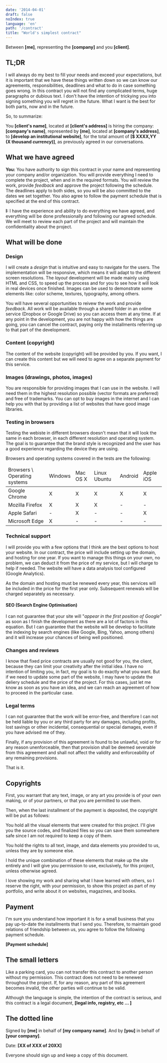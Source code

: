```yaml
---
date: '2014-04-01'
draft: false
noIndex: true
language: 'en'
path: '/contract'
title: "World's simplest contract"
---
```


Between **[me]**, representing the **[company]** and you **[client]**.

## TL;DR

I will always do my best to fill your needs and exceed your expectations, but it is important that we have these things written down so we can know our agreements, responsibilities, deadlines and what to do in case something goes wrong. In this contract you will not find any complicated terms, huge paragraphs or dubious text. I don't have the intention of trickying you into signing something you will regret in the future. What I want is the best for both parts, now and in the future.

So, to summarize:

You **[client's name]**, located at **[client's address]** is hiring the company: **[company's name]**, represented by **[me]**, located at **[company's address]**, to **[develop an institutional website]**, for the total amount of **[$ XXXX,YY (X thousand *currency*)]**, as previously agreed in our conversations.

## What we have agreed

**You:** You have authority to sign this contract in your name and representing your company and/or organization. You will provide everything I need to complete the project, when and in the required formats. You will review the work, provide _feedback_ and approve the project following the schedule. The deadlines apply to both sides, so you will be also committed to the dates we set together. You also agree to follow the payment schedule that is specified at the end of this contract.

**I:** I have the experience and ability to do everything we have agreed, and everything will be done professionally and following our agreed schedule. We will meet to review each part of the project and will maintain the confidentiality about the project.

## What will be done

### Design

I will create a _design_ that is intuitive and easy to navigate for the users. The implementation will be responsive, which means it will adapt to the different screen resolutions. The _layout_ development will be made mainly using HTML and CSS, to speed up the process and for you to see how it will look in real devices once finished. Images can be used to demonstrate some elements like: color scheme, textures, typography, among others.

You will have several opportunities to reivew the work and provide _feedback_. All work will be available through a shared folder in an online service (Dropbox or Google Drive) so you can access them at any time. If at any point in the development, you are not happy with how the things are going, you can cancel the contract, paying only the installments referring up to that part of the development.

### Content (copyright)

The content of the website (copyright) will be provided by you. If you want, I can create this content but we will need to agree on a separate payment for this service.

### Images (drawings, photos, images)

You are responsible for providing images that I can use in the website. I will need them in the highest resolution possible (vector formats are preferred) and free of trademarks. You can opt to buy images in the internet and I can help you with that by providing a list of websites that have good image libraries.

### Testing in browsers

Testing the webiste in different browsers doesn't mean that it will look the same in each browser, in each different resolution and operating system. The goal is to guarantee that the brand style is recognized and the user has a good experience regarding the device they are using.

Browsers and operating systems covered in the tests are the following:

<!-- Browser testing table -->

<table>
  <thead>
    <tr>
      <td>Browsers \ Operating systems</td>
      <td>Windows</td>
      <td>Mac OS X</td>
      <td>Linux Ubuntu</td>
      <td>Android</td>
      <td>Apple iOS</td>
    </tr>
  </thead>
  <tbody>
    <tr>
      <td>Google Chrome</td>
      <td>X</td>
      <td>X</td>
      <td>X</td>
      <td>X</td>
      <td>X</td>
    </tr>
    <tr>
      <td>Mozilla Firefox</td>
      <td>X</td>
      <td>X</td>
      <td>X</td>
      <td>-</td>
      <td>-</td>
    </tr>
    <tr>
      <td>Apple Safari</td>
      <td>-</td>
      <td>X</td>
      <td>-</td>
      <td>-</td>
      <td>X</td>
    </tr>
    <tr>
      <td>Microsoft Edge</td>
      <td>X</td>
      <td>-</td>
      <td>-</td>
      <td>-</td>
      <td>-</td>
    </tr>
  </tbody>
</table>

### Technical support

I will provide you with a few options that I think are the best options to host your website. In our contract, the price will include setting up the domain, and hosting for one year. If you want to manage this things on your own, no problem, we can deduct it from the price of my service, but I will charge to help if needed. The website will have a data analysis tool configured (Google Analytics).

As the domain and hosting must be renewed every year, this services will be included in the price for the first year only. Subsequent renewals will be charged separately as necessary.

#### SEO (Search Engine Optimisation)

I can not guarantee that your site will "_appear in the first position of Google_" as soon as I finish the development as there are a lot of factors in this equation. But I can guarantee that the website will be develop to facilitate the indexing by search engines (like Google, Bing, Yahoo, among others) and it will increase your chances of being well positioned.

### Changes and reviews

I know that fixed price contracts are usually not good for you, the client, because they can limit your creativity after the initial idea. I have no intention of limiting you, in fact, my goal is to do exactly what you want. But if we need to update some part of the website, I may have to update the deliery schedule and the price of the project. For this cases, just let me know as soon as you have an idea, and we can reach an agreement of how to proceed in the particular case.

### Legal terms

I can not guarantee that the work will be error-free, and therefore I can not be held liable by you or any third party for any damages, including profits, lost savings or other incidental, consequential or special damages, even if you have advised me of they.

Finally, if any provision of this agreement is found to be unlawful, void or for any reason unenforceable, then that provision shall be deemed severable from this agreement and shall not affect the validity and enforceability of any remaining provisions.

That is it.

## Copyrights

First, you warrant that any text, image, or any art you provide is of your own making, or of your partners, or that you are permitted to use them.

Then, when the last installment of the payment is deposited, the copyright will be put as follows:

You hold all the visual elements that were created for this project. I'll give you the source codes, and finalized files so you can save them somewhere safe since I am not required to keep a copy of them.

You hold the rights to all text, image, and data elements you provided to us, unless they are by someone else.

I hold the unique combination of these elements that make up the site entirely and I will give you permission to use, exclusively, for this project, unless otherwise agreed.

I love showing my work and sharing what I have learned with others, so I reserve the right, with your permission, to show this project as part of my portfolio, and write about it on websites, magazines, and books.

## Payment

I'm sure you understand how important it is for a small business that you pay up-to-date the installments that I send you. Therefore, to maintain good relations of friendship between us, you agree to follow the following payment schedule.

**[Payment schedule]**

## The small letters

Like a parking card, you can not transfer this contract to another person without my permission. This contract does not need to be renewed throughout the project. If, for any reason, any part of this agreement becomes invalid, the other parties will continue to be valid.

Although the language is simple, the intention of the contract is serious, and this contract is a legal document, **[legal info, registry, etc ... ]**

## The dotted line

Signed by **[me]** in behalf of **[my company name]**. And by **[you]** in behalf of **[your company]**.

Date: **[XX of XXX of 20XX]**

Everyone should sign up and keep a copy of this document.
